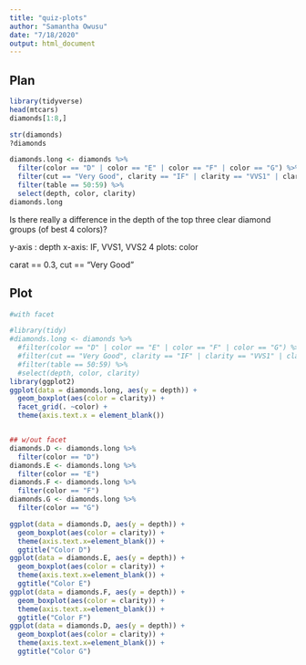 ```yaml
---
title: "quiz-plots"
author: "Samantha Owusu"
date: "7/18/2020"
output: html_document
---
```


## Plan
```r
library(tidyverse)
head(mtcars)
diamonds[1:8,]

str(diamonds)
?diamonds

diamonds.long <- diamonds %>%
  filter(color == "D" | color == "E" | color == "F" | color == "G") %>%
  filter(cut == "Very Good", clarity == "IF" | clarity == "VVS1" | clarity == "VVS2") %>%
  filter(table == 50:59) %>%
  select(depth, color, clarity)
diamonds.long
```
Is there really a difference in the depth of the top three clear diamond groups (of best 4 colors)?

y-axis : depth
x-axis: IF, VVS1, VVS2
4 plots: color

carat == 0.3, cut == "Very Good"

## Plot
```r
#with facet

#library(tidy)
#diamonds.long <- diamonds %>%
  #filter(color == "D" | color == "E" | color == "F" | color == "G") %>%
  #filter(cut == "Very Good", clarity == "IF" | clarity == "VVS1" | clarity == "VVS2") %>%
  #filter(table == 50:59) %>%
  #select(depth, color, clarity)
library(ggplot2)
ggplot(data = diamonds.long, aes(y = depth)) + 
  geom_boxplot(aes(color = clarity)) +
  facet_grid(. ~color) +
  theme(axis.text.x = element_blank())


## w/out facet
diamonds.D <- diamonds.long %>%
  filter(color == "D")
diamonds.E <- diamonds.long %>%
  filter(color == "E")
diamonds.F <- diamonds.long %>%
  filter(color == "F")
diamonds.G <- diamonds.long %>%
  filter(color == "G")

ggplot(data = diamonds.D, aes(y = depth)) + 
  geom_boxplot(aes(color = clarity)) +
  theme(axis.text.x=element_blank()) +
  ggtitle("Color D") 
ggplot(data = diamonds.E, aes(y = depth)) + 
  geom_boxplot(aes(color = clarity)) +
  theme(axis.text.x=element_blank()) +
  ggtitle("Color E") 
ggplot(data = diamonds.F, aes(y = depth)) + 
  geom_boxplot(aes(color = clarity)) +
  theme(axis.text.x=element_blank()) +
  ggtitle("Color F") 
ggplot(data = diamonds.D, aes(y = depth)) + 
  geom_boxplot(aes(color = clarity)) +
  theme(axis.text.x=element_blank()) +
  ggtitle("Color G") 

```

  














